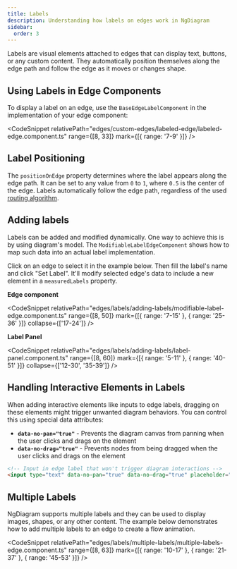 ```yaml
---
title: Labels
description: Understanding how labels on edges work in NgDiagram
sidebar:
  order: 3
---
```



Labels are visual elements attached to edges that can display text, buttons, or any custom content. They automatically position themselves along the edge path and follow the edge as it moves or changes shape.

## Using Labels in Edge Components

To display a label on an edge, use the `BaseEdgeLabelComponent` in the implementation of your edge component:


<LabeledEdge />

<CodeSnippet
  relativePath="edges/custom-edges/labeled-edge/labeled-edge.component.ts"
  range={[8, 33]}
  mark={[{ range: '7-9' }]}
/>

## Label Positioning

The `positionOnEdge` property determines where the label appears along the edge path. It can be set to any value from `0` to `1`, where `0.5` is the center of the edge. Labels automatically follow the edge path, regardless of the used [routing algorithm](/docs/internals/edges/routing).

## Adding labels

Labels can be added and modified dynamically. One way to achieve this is by using diagram's model. The `ModifiableLabelEdgeComponent` shows how to map such data into an actual label implementation.

Click on an edge to select it in the example below. Then fill the label's name and click "Set Label".
It'll modify selected edge's data to include a new element in a `measuredLabels` property.


<AddingLabels />

**Edge component**

<CodeSnippet
  relativePath="edges/labels/adding-labels/modifiable-label-edge.component.ts"
  range={[8, 50]}
  mark={[{ range: '7-15' }, { range: '25-36' }]}
  collapse={['17-24']}
/>

**Label Panel**

<CodeSnippet
  relativePath="edges/labels/adding-labels/label-panel.component.ts"
  range={[8, 60]}
  mark={[{ range: '5-11' }, { range: '40-51' }]}
  collapse={['12-30', '35-39']}
/>

## Handling Interactive Elements in Labels

When adding interactive elements like inputs to edge labels, dragging on these elements might trigger unwanted diagram behaviors. You can control this using special data attributes:

- **`data-no-pan="true"`** - Prevents the diagram canvas from panning when the user clicks and drags on the element
- **`data-no-drag="true"`** - Prevents nodes from being dragged when the user clicks and drags on the element

```html
<!-- Input in edge label that won't trigger diagram interactions -->
<input type="text" data-no-pan="true" data-no-drag="true" placeholder="Type here" />
```

## Multiple Labels

NgDiagram supports multiple labels and they can be used to display images, shapes, or any other content.
The example below demonstrates how to add multiple labels to an edge to create a flow animation.


<MultipleLabels />

<CodeSnippet
  relativePath="edges/labels/multiple-labels/multiple-labels-edge.component.ts"
  range={[8, 63]}
  mark={[{ range: '10-17' }, { range: '21-37' }, { range: '45-53' }]}
/>
